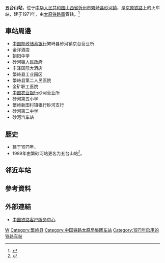 {{Infobox China railway station
|车站名称 = 五台山站
|图片 = 山西五台山站.jpg
|图片介绍 = 五台山站
|其他名称 = 繁砂河站<ref>{{cite book |author=铁道部运输局|title=全国铁路旅客列车时刻表1987|year=1987|publisher=中国铁道出版社|location=北京|isbn=7-113-00037-1|pages=231}}</ref>
|车站拼音 = Wutaishan
|英文名称 = Wutaishan Railway Station
|车站代码 = 14357<ref>{{cite book|title=中华人民共和国铁路车站代码（GB/T 10302-2010）|publisher=中国标准出版社|year=2010|isbn=155066140495|ignore-isbn-error=true|pages=38}}</ref>
|电报码 = WSV<ref>{{cite book|author=铁道部电子计算技术中心, 铁道部运输局|title=铁路车站站名代码表：TMIS使用|publisher=中国铁道出版社|location=北京|year=1998|isbn=9787113030995|pages=15}}</ref>
|拼音码 = WTS
|车站位置 = [[山西省|山西省]][[忻州市|忻州市]][[繁峙县|繁峙县]][[砂河镇|砂河镇]]
|坐标 = {{coord|39.264393|113.559215|display=inline,title}}
|归属 = [[太原铁路局|太原铁路局]]
|线路 = [[京原铁路|京原铁路]]
|车站等级 = [[四等站_(中铁)|四等站]]
|月台数目 = 
|站台面 = 
|股道数目 = 
|网站 = 
}}
'''五台山站'''，位于[[中华人民共和国|中华人民共和国]][[山西省|山西省]][[忻州市|忻州市]][[繁峙县|繁峙县]][[砂河镇|砂河镇]]，是[[京原铁路|京原铁路]]上的火车站，建于1971年，由[[太原铁路局|太原铁路局]]管辖。<ref>{{Cite web |url=http://search.huochepiao.com/huochezhan/jieshao/2427.htm |title=五台山火车站介绍 |accessdate=2017-02-18 |archive-date=2016-08-01 |archive-url=https://web.archive.org/web/20160801044045/http://search.huochepiao.com/huochezhan/jieshao/2427.htm |dead-url=no }}</ref>

==車站周邊==
* [[中国邮政储蓄银行|中国邮政储蓄银行]]繁峙县砂河镇京台营业所
* 金洋酒店
* 朝阳中学
* 砂河镇人民政府
* 丰泽国际大酒店
* 繁峙县工业园区
* 繁峙县第二人民医院
* 金矿职工医院
* [[中国农业银行|中国农业银行]]砂河营业所
* 砂河第五小学
* 繁峙新田村镇银行砂河支行
* 砂河第二中学
* 砂河汽车站

==歷史==
* 建于1971年。
* 1989年由繁砂河站更名为五台山站<ref name="crbj8804">{{cite book|author=《北京铁路局志》编纂委员会|title=北京铁路局志（1988–2004）|publisher=方志出版社|year=2006|isbn=7-80192-798-2}}</ref>{{rp|378}}。

==邻近车站==
{{start rail box|[[File:China_Railways.svg|16px]] [[中国铁路|中国铁路]]}}
{{s-inop|[[金山铺站|金山铺站]]|{{站|石景山南}}方向}}
{{s-line|[[京原铁路|京原铁路]]<br />五台山站}}
{{s-inop|[[集义庄站|集义庄站]]|{{站|原平}}方向}}
{{end box}}

==參考資料==
{{reflist}}
==外部連結==
* [http://www.12306.cn/mormhweb/ 中国铁路客户服务中心]{{Wayback|url=http://www.12306.cn/mormhweb/ |date=20180205163941 }}
{{China-rail-stub}}
{{京原铁路}}
[[Category:忻州市铁路车站|W]]
[[Category:繁峙县|Category:繁峙县]]
[[Category:中国铁路太原局集团车站|Category:中国铁路太原局集团车站]]
[[Category:1971年启用的铁路车站|Category:1971年启用的铁路车站]]